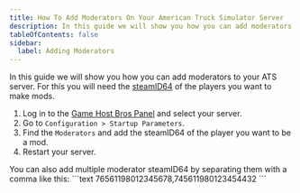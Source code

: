 ```yaml
---
title: How To Add Moderators On Your American Truck Simulator Server
description: In this guide we will show you how you can add moderators on your American Truck Simulator dedicated server
tableOfContents: false
sidebar:
  label: Adding Moderators
---
```


In this guide we will show you how you can add moderators to your ATS server. For this you will need the [steamID64](https://steamid.io/) of the players you want to make mods.
<Steps>
1. Log in to the [Game Host Bros Panel](https://panel.gamehostbros.com/) and select your server.
2. Go to `Configuration > Startup Parameters`.
3. Find the `Moderators` and add the steamID64 of the player you want to be a mod.
4. Restart your server.
</Steps>
You can also add multiple moderator steamID64 by separating them with a comma like this:
```text
76561198012345678,745611980123454432
```